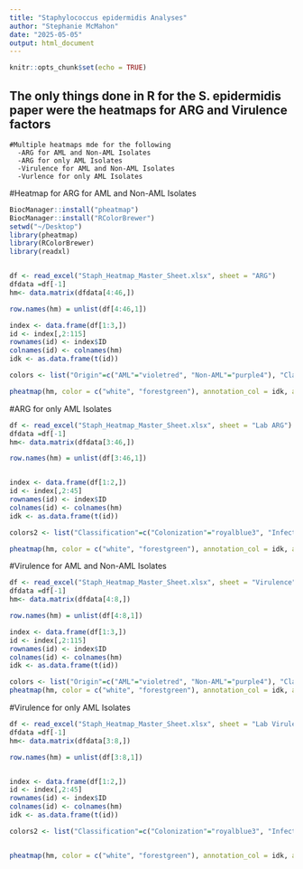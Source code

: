```yaml
---
title: "Staphylococcus epidermidis Analyses"
author: "Stephanie McMahon"
date: "2025-05-05"
output: html_document
---
```


```r
knitr::opts_chunk$set(echo = TRUE)
```

## The only things done in R for the S. epidermidis paper were the heatmaps for ARG and Virulence factors
    #Multiple heatmaps mde for the following
      -ARG for AML and Non-AML Isolates
      -ARG for only AML Isolates
      -Virulence for AML and Non-AML Isolates
      -Vurlence for only AML Isolates

#Heatmap for ARG for AML and Non-AML Isolates
```r
BiocManager::install("pheatmap")
BiocManager::install("RColorBrewer")
setwd("~/Desktop")
library(pheatmap)
library(RColorBrewer)
library(readxl)


df <- read_excel("Staph_Heatmap_Master_Sheet.xlsx", sheet = "ARG")
dfdata =df[-1]
hm<- data.matrix(dfdata[4:46,])

row.names(hm) = unlist(df[4:46,1])

index <- data.frame(df[1:3,])
id <- index[,2:115]
rownames(id) <- index$ID
colnames(id) <- colnames(hm)
idk <- as.data.frame(t(id))

colors <- list("Origin"=c("AML"="violetred", "Non-AML"="purple4"), "Classification"=c("Colonization"="royalblue3", "Infection"="thistle4"),"Location"=c("Stool"="sienna4", "Blood"="red2", "Skin"="peachpuff1", "Central Venous Catheter"="cyan", "Pertoneal Cavity"="purple", "Cerebrospinal Fluid"="steelblue", "Urine"="goldenrod1", "Nasal Swab"="darkorange3", "Ear Swab"="slateblue3", "Tissue"="seagreen1"))

pheatmap(hm, color = c("white", "forestgreen"), annotation_col = idk, annotation_colors = colors, legend = FALSE, border_color = NA)
```
#ARG for only AML Isolates
```r
df <- read_excel("Staph_Heatmap_Master_Sheet.xlsx", sheet = "Lab ARG")
dfdata =df[-1]
hm<- data.matrix(dfdata[3:46,])

row.names(hm) = unlist(df[3:46,1])


index <- data.frame(df[1:2,])
id <- index[,2:45]
rownames(id) <- index$ID
colnames(id) <- colnames(hm)
idk <- as.data.frame(t(id))

colors2 <- list("Classification"=c("Colonization"="royalblue3", "Infection"="thistle4"),"Location"=c("Stool"="sienna4", "Blood"="red2", "Tissue"="seagreen1", "Urine"="goldenrod1"))

pheatmap(hm, color = c("white", "forestgreen"), annotation_col = idk, annotation_colors = colors2, legend = FALSE, border_color = NA)
```

#Virulence for AML and Non-AML Isolates
```r
df <- read_excel("Staph_Heatmap_Master_Sheet.xlsx", sheet = "Virulence")
dfdata =df[-1]
hm<- data.matrix(dfdata[4:8,])

row.names(hm) = unlist(df[4:8,1])

index <- data.frame(df[1:3,])
id <- index[,2:115]
rownames(id) <- index$ID
colnames(id) <- colnames(hm)
idk <- as.data.frame(t(id))

colors <- list("Origin"=c("AML"="violetred", "Non-AML"="purple4"), "Classification"=c("Colonization"="royalblue3", "Infection"="thistle4"),"Location"=c("Stool"="sienna4", "Blood"="red2", "Skin"="peachpuff1", "Central Venous Catheter"="cyan", "Pertoneal Cavity"="purple", "Cerebrospinal Fluid"="steelblue", "Urine"="goldenrod1", "Nasal Swab"="darkorange3", "Ear Swab"="slateblue3", "Tissue"="seagreen1"))
pheatmap(hm, color = c("white", "forestgreen"), annotation_col = idk, annotation_colors = colors, legend = FALSE, border_color = NA)
```

#Virulence for only AML Isolates
```r
df <- read_excel("Staph_Heatmap_Master_Sheet.xlsx", sheet = "Lab Virulence")
dfdata =df[-1]
hm<- data.matrix(dfdata[3:8,])

row.names(hm) = unlist(df[3:8,1])


index <- data.frame(df[1:2,])
id <- index[,2:45]
rownames(id) <- index$ID
colnames(id) <- colnames(hm)
idk <- as.data.frame(t(id))

colors2 <- list("Classification"=c("Colonization"="royalblue3", "Infection"="thistle4"),"Location"=c("Stool"="sienna4", "Blood"="red2", "Tissue"="seagreen1", "Urine"="goldenrod1"))


pheatmap(hm, color = c("white", "forestgreen"), annotation_col = idk, annotation_colors = colors2, legend = FALSE, border_color = NA)
```









